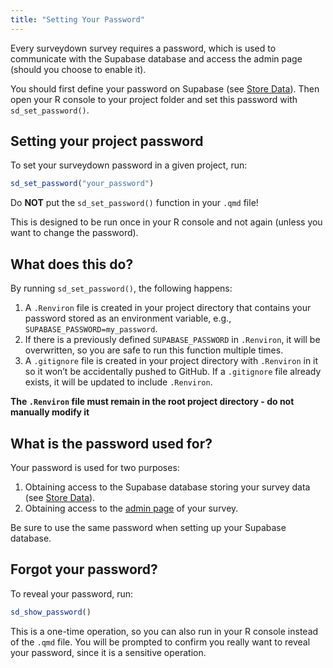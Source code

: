 ```yaml
---
title: "Setting Your Password"
---
```


Every surveydown survey requires a password, which is used to communicate with the Supabase database and access the admin page (should you choose to enable it). 

::: {.callout-important}

You should first define your password on Supabase (see [Store Data](database.html#create-a-supabase-project)). Then open your R console to your project folder and set this password with `sd_set_password()`.

:::

## Setting your project password

To set your surveydown password in a given project, run:

```r
sd_set_password("your_password")
```

::: {.callout-important}

Do **NOT** put the `sd_set_password()` function in your `.qmd` file!

:::

This is designed to be run once in your R console and not again (unless you want to change the password).

## What does this do?

By running `sd_set_password()`, the following happens:

1. A `.Renviron` file is created in your project directory that contains your password stored as an environment variable, e.g., `SUPABASE_PASSWORD=my_password`.
2. If there is a previously defined `SUPABASE_PASSWORD` in `.Renviron`, it will be overwritten, so you are safe to run this function multiple times.
3. A `.gitignore` file is created in your project directory with `.Renviron` in it so it won't be accidentally pushed to GitHub. If a `.gitignore` file already exists, it will be updated to include `.Renviron`.

**The `.Renviron` file must remain in the root project directory - do not manually modify it**

## What is the password used for?

Your password is used for two purposes:

1. Obtaining access to the Supabase database storing your survey data (see [Store Data](store-data.qmd)).
2. Obtaining access to the [admin page](config-options.qmd#admin-page) of your survey.

::: {.callout-important}

Be sure to use the same password when setting up your Supabase database.

:::

## Forgot your password?

To reveal your password, run:

```r
sd_show_password()
```

::: {.callout-important}

This is a one-time operation, so you can also run in your R console instead of the `.qmd` file. You will be prompted to confirm you really want to reveal your password, since it is a sensitive operation.

:::
